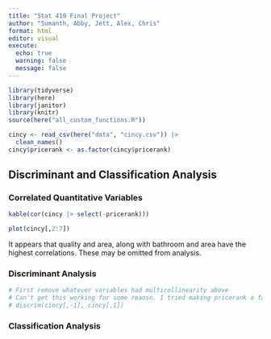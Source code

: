 ```yaml
---
title: "Stat 419 Final Project"
author: "Sumanth, Abby, Jett, Alex, Chris"
format: html
editor: visual
execute:
  echo: true
  warning: false
  message: false
---
```


```r
library(tidyverse)
library(here)
library(janitor)
library(knitr)
source(here("all_custom_functions.R"))
```

```r
cincy <- read_csv(here("data", "cincy.csv")) |>
  clean_names()
cincy$pricerank <- as.factor(cincy$pricerank)
```

## Discriminant and Classification Analysis

### Correlated Quantitative Variables

```r
kable(cor(cincy |> select(-pricerank)))
```

```r
plot(cincy[,2:7])
```

It appears that quality and area, along with bathroom and area have the highest correlations. These may be omitted from analysis.

<!-- Flagged by Jett. Above needs better justification and should also cite the correlations -->

### Discriminant Analysis

```r
# First remove whatever variables had multicollinearity above
# Can't get this working for some reaosn. I tried making pricerank a factor?
# discrim(cincy[,-1], cincy[,1])
```

### Classification Analysis
